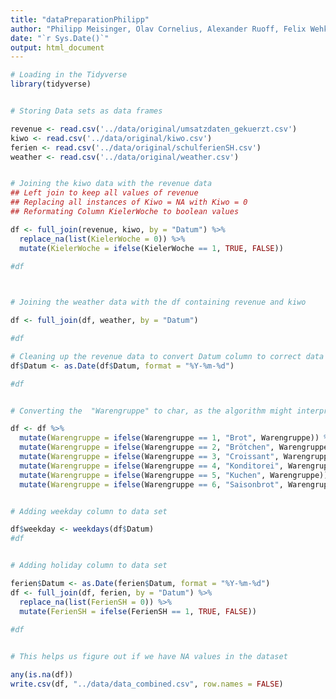 ```yaml
---
title: "dataPreparationPhilipp"
author: "Philipp Meisinger, Olav Cornelius, Alexander Ruoff, Felix Wehkamp"
date: "`r Sys.Date()`"
output: html_document
---
```



```r
# Loading in the Tidyverse
library(tidyverse)


# Storing Data sets as data frames

revenue <- read.csv('../data/original/umsatzdaten_gekuerzt.csv')
kiwo <- read.csv('../data/original/kiwo.csv')
ferien <- read.csv('../data/original/schulferienSH.csv')
weather <- read.csv('../data/original/weather.csv')


# Joining the kiwo data with the revenue data
## Left join to keep all values of revenue
## Replacing all instances of Kiwo = NA with Kiwo = 0
## Reformating Column KielerWoche to boolean values

df <- full_join(revenue, kiwo, by = "Datum") %>%
  replace_na(list(KielerWoche = 0)) %>%
  mutate(KielerWoche = ifelse(KielerWoche == 1, TRUE, FALSE))
  
#df



# Joining the weather data with the df containing revenue and kiwo

df <- full_join(df, weather, by = "Datum")

#df

# Cleaning up the revenue data to convert Datum column to correct data type (i.e. char -> date)
df$Datum <- as.Date(df$Datum, format = "%Y-%m-%d")

#df


# Converting the  "Warengruppe" to char, as the algorithm might interpret the numeric values as ordered, while they are categorial.

df <- df %>%
  mutate(Warengruppe = ifelse(Warengruppe == 1, "Brot", Warengruppe)) %>%
  mutate(Warengruppe = ifelse(Warengruppe == 2, "Brötchen", Warengruppe)) %>%
  mutate(Warengruppe = ifelse(Warengruppe == 3, "Croissant", Warengruppe)) %>%
  mutate(Warengruppe = ifelse(Warengruppe == 4, "Konditorei", Warengruppe)) %>%
  mutate(Warengruppe = ifelse(Warengruppe == 5, "Kuchen", Warengruppe)) %>%
  mutate(Warengruppe = ifelse(Warengruppe == 6, "Saisonbrot", Warengruppe))


# Adding weekday column to data set

df$weekday <- weekdays(df$Datum)
#df


# Adding holiday column to data set

ferien$Datum <- as.Date(ferien$Datum, format = "%Y-%m-%d")
df <- full_join(df, ferien, by = "Datum") %>%
  replace_na(list(FerienSH = 0)) %>%
  mutate(FerienSH = ifelse(FerienSH == 1, TRUE, FALSE))
  
#df


# This helps us figure out if we have NA values in the dataset

any(is.na(df))
write.csv(df, "../data/data_combined.csv", row.names = FALSE)
```

